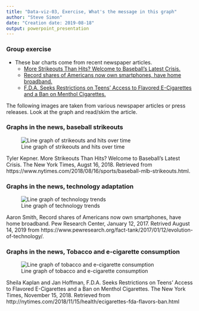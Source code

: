 ```yaml
---
title: "Data-viz-03, Exercise, What's the message in this graph"
author: "Steve Simon"
date: "Creation date: 2019-08-18"
output: powerpoint_presentation
---
```


### Group exercise
+ These bar charts come from recent newspaper articles.
  + [More Strikeouts Than Hits? Welcome to Baseball’s Latest Crisis.](https://www.nytimes.com/2018/08/16/sports/baseball-mlb-strikeouts.html)
  + [Record shares of Americans now own smartphones, have home broadband.](https://www.pewresearch.org/fact-tank/2017/01/12/evolution-of-technology/)
  + [F.D.A. Seeks Restrictions on Teens’ Access to Flavored E-Cigarettes and a Ban on Menthol Cigarettes.](http://nytimes.com/2018/11/15/health/ecigarettes-fda-flavors-ban.html)

<div class="notes">

The following images are taken from various newspaper articles or press releases. Look at the graph and read/skim the article.

</div>

### Graphs in the news, baseball strikeouts

![Line graph of strikeouts and hits over time](../images/external/baseball-line-graph.png)

<div class="notes">

Tyler Kepner. More Strikeouts Than Hits? Welcome to Baseball’s Latest Crisis. The New York Times, Augst 16, 2018. Retrieved from https://www.nytimes.com/2018/08/16/sports/baseball-mlb-strikeouts.html.

</div>

### Graphs in the news, technology adaptation

![Line graph of technology trends](../images/external/technology-trends.png)

<div class="notes">

Aaron Smith, Record shares of Americans now own smartphones, have home broadband. Pew Research Center, January 12, 2017. Retrived August 14, 2019 from https://www.pewresearch.org/fact-tank/2017/01/12/evolution-of-technology/.

</div>

### Graphs in the news, Tobacco and e-cigarette consumption

![Line graph of tobacco and e-cigarette consumption](../images/external/tobacco-consumption.png)

<div class="notes">

Sheila Kaplan and Jan Hoffman, F.D.A. Seeks Restrictions on Teens’ Access to Flavored E-Cigarettes and a Ban on Menthol Cigarettes. The New York Times, November 15, 2018. Retrieved from http://nytimes.com/2018/11/15/health/ecigarettes-fda-flavors-ban.html

</div>
